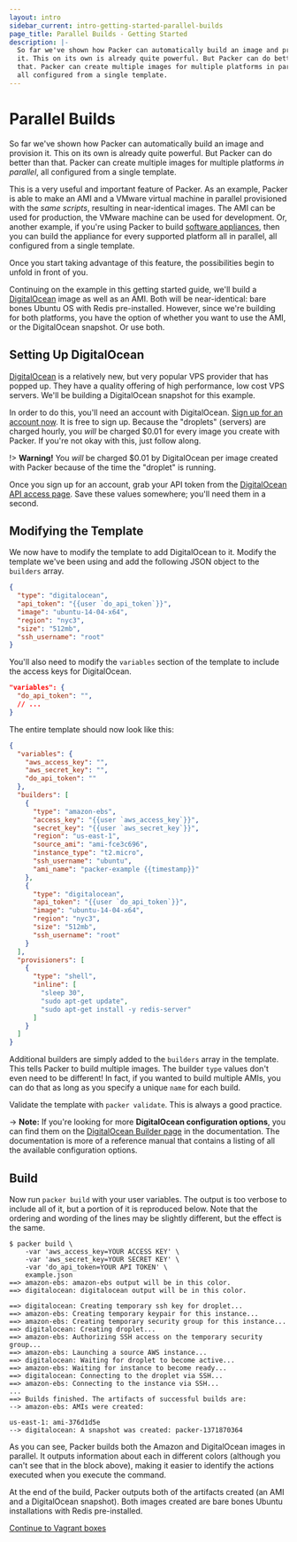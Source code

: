 ```yaml
---
layout: intro
sidebar_current: intro-getting-started-parallel-builds
page_title: Parallel Builds - Getting Started
description: |-
  So far we've shown how Packer can automatically build an image and provision
  it. This on its own is already quite powerful. But Packer can do better than
  that. Packer can create multiple images for multiple platforms in parallel,
  all configured from a single template.
---
```


# Parallel Builds

So far we've shown how Packer can automatically build an image and provision it.
This on its own is already quite powerful. But Packer can do better than that.
Packer can create multiple images for multiple platforms _in parallel_, all
configured from a single template.

This is a very useful and important feature of Packer. As an example, Packer is
able to make an AMI and a VMware virtual machine in parallel provisioned with
the _same scripts_, resulting in near-identical images. The AMI can be used for
production, the VMware machine can be used for development. Or, another example,
if you're using Packer to build [software
appliances](https://en.wikipedia.org/wiki/Software_appliance), then you can build
the appliance for every supported platform all in parallel, all configured from
a single template.

Once you start taking advantage of this feature, the possibilities begin to
unfold in front of you.

Continuing on the example in this getting started guide, we'll build a
[DigitalOcean](http://www.digitalocean.com) image as well as an AMI. Both will
be near-identical: bare bones Ubuntu OS with Redis pre-installed. However, since
we're building for both platforms, you have the option of whether you want to
use the AMI, or the DigitalOcean snapshot. Or use both.

## Setting Up DigitalOcean

[DigitalOcean](https://www.digitalocean.com/) is a relatively new, but very
popular VPS provider that has popped up. They have a quality offering of high
performance, low cost VPS servers. We'll be building a DigitalOcean snapshot for
this example.

In order to do this, you'll need an account with DigitalOcean. [Sign up for an
account now](https://www.digitalocean.com/). It is free to sign up. Because the
"droplets" (servers) are charged hourly, you _will_ be charged \$0.01 for every
image you create with Packer. If you're not okay with this, just follow along.

!> **Warning!** You _will_ be charged \$0.01 by DigitalOcean per image
created with Packer because of the time the "droplet" is running.

Once you sign up for an account, grab your API token from the [DigitalOcean API
access page](https://cloud.digitalocean.com/settings/applications). Save these
values somewhere; you'll need them in a second.

## Modifying the Template

We now have to modify the template to add DigitalOcean to it. Modify the
template we've been using and add the following JSON object to the `builders`
array.

```json
{
  "type": "digitalocean",
  "api_token": "{{user `do_api_token`}}",
  "image": "ubuntu-14-04-x64",
  "region": "nyc3",
  "size": "512mb",
  "ssh_username": "root"
}
```

You'll also need to modify the `variables` section of the template to include
the access keys for DigitalOcean.

```json
"variables": {
  "do_api_token": "",
  // ...
}
```

The entire template should now look like this:

```json
{
  "variables": {
    "aws_access_key": "",
    "aws_secret_key": "",
    "do_api_token": ""
  },
  "builders": [
    {
      "type": "amazon-ebs",
      "access_key": "{{user `aws_access_key`}}",
      "secret_key": "{{user `aws_secret_key`}}",
      "region": "us-east-1",
      "source_ami": "ami-fce3c696",
      "instance_type": "t2.micro",
      "ssh_username": "ubuntu",
      "ami_name": "packer-example {{timestamp}}"
    },
    {
      "type": "digitalocean",
      "api_token": "{{user `do_api_token`}}",
      "image": "ubuntu-14-04-x64",
      "region": "nyc3",
      "size": "512mb",
      "ssh_username": "root"
    }
  ],
  "provisioners": [
    {
      "type": "shell",
      "inline": [
        "sleep 30",
        "sudo apt-get update",
        "sudo apt-get install -y redis-server"
      ]
    }
  ]
}
```

Additional builders are simply added to the `builders` array in the template.
This tells Packer to build multiple images. The builder `type` values don't even
need to be different! In fact, if you wanted to build multiple AMIs, you can do
that as long as you specify a unique `name` for each build.

Validate the template with `packer validate`. This is always a good practice.

-> **Note:** If you're looking for more **DigitalOcean configuration
options**, you can find them on the [DigitalOcean Builder
page](/docs/builders/digitalocean.html) in the documentation. The documentation
is more of a reference manual that contains a listing of all the available
configuration options.

## Build

Now run `packer build` with your user variables. The output is too verbose to
include all of it, but a portion of it is reproduced below. Note that the
ordering and wording of the lines may be slightly different, but the effect is
the same.

```text
$ packer build \
    -var 'aws_access_key=YOUR ACCESS KEY' \
    -var 'aws_secret_key=YOUR SECRET KEY' \
    -var 'do_api_token=YOUR API TOKEN' \
    example.json
==> amazon-ebs: amazon-ebs output will be in this color.
==> digitalocean: digitalocean output will be in this color.

==> digitalocean: Creating temporary ssh key for droplet...
==> amazon-ebs: Creating temporary keypair for this instance...
==> amazon-ebs: Creating temporary security group for this instance...
==> digitalocean: Creating droplet...
==> amazon-ebs: Authorizing SSH access on the temporary security group...
==> amazon-ebs: Launching a source AWS instance...
==> digitalocean: Waiting for droplet to become active...
==> amazon-ebs: Waiting for instance to become ready...
==> digitalocean: Connecting to the droplet via SSH...
==> amazon-ebs: Connecting to the instance via SSH...
...
==> Builds finished. The artifacts of successful builds are:
--> amazon-ebs: AMIs were created:

us-east-1: ami-376d1d5e
--> digitalocean: A snapshot was created: packer-1371870364
```

As you can see, Packer builds both the Amazon and DigitalOcean images in
parallel. It outputs information about each in different colors (although you
can't see that in the block above), making it easier to identify the actions
executed when you execute the command.

At the end of the build, Packer outputs both of the artifacts created (an AMI
and a DigitalOcean snapshot). Both images created are bare bones Ubuntu
installations with Redis pre-installed.

[Continue to Vagrant boxes](./vagrant.html)
